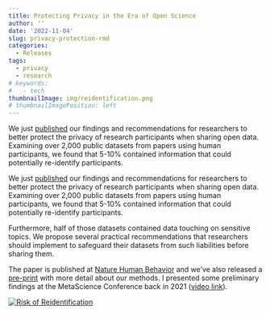 ```yaml
---
title: Protecting Privacy in the Era of Open Science
author: ''
date: '2022-11-04'
slug: privacy-protection-rmd
categories:
  - Releases
tags:
  - privacy
  - research
# keywords:
#   - tech
thumbnailImage: img/reidentification.png
# thumbnailImagePosition: left
---
```


We just [published](https://www.nature.com/articles/s41562-022-01481-w#citeas) our findings and recommendations for researchers to better protect the privacy of research participants when sharing open data. Examining over 2,000 public datasets from papers using human participants, we found that 5-10% contained information that could potentially re-identify participants. 

<!--more-->

We just [published](https://www.nature.com/articles/s41562-022-01481-w#citeas) our findings and recommendations for researchers to better protect the privacy of research participants when sharing open data. Examining over 2,000 public datasets from papers using human participants, we found that 5-10% contained information that could potentially re-identify participants.

Furthermore, half of those datasets contained data touching on sensitive topics. We propose several practical recommendations that researchers should implement to safeguard their datasets from such liabilities before sharing them.

The paper is published at [Nature Human Behavior](https://www.nature.com/articles/s41562-022-01481-w#citeas) and we've also released a [pre-print](https://psyarxiv.com/ybzu9) with more detail about our methods. I presented some preliminary findings at the MetaScience Conference back in 2021 ([video link](https://youtu.be/w40J0-Z6epU?t=2634)).

[![Risk of Reidentification](img/reidentification.png)](https://www.nature.com/articles/s41562-022-01481-w#citeas)
